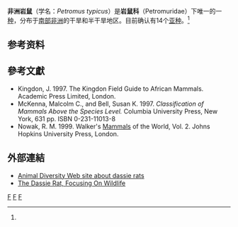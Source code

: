 {{Speciesbox
| taxon = Petromus typicus
| binomial_authority = A. Smith，1831
| name = 非洲岩鼠
| image = Petromus typicus.jpg
| status = LC
| status_system = iucn3.1
| status_ref = <ref name=iucn>{{IUCN2008|assessors=Griffin, M. & Coetzee, N.|year=2008|id=16776|title=Petromus typicus|downloaded=5 January 2009}}</ref>
| parent_authority = [[蒂乔·弗雷德里克·胡戈·图尔贝里|Tullberg]]，1899
| genus_authority = [[安德鲁·史密斯_(动物学家)|A. Smith]]，1831
}}
'''非洲岩鼠'''（学名：''Petromus typicus''）是'''岩鼠科'''（Petromuridae）下唯一的一[[物种|种]]，分布于[[南部非洲|南部非洲]]的干旱和半干旱地区。目前确认有14个[[亚种|亚种]]。<ref name=iucn/>

==参考资料==
{{reflist}}

== 參考文獻 ==
* Kingdon, J. 1997. The Kingdon Field Guide to African Mammals. Academic Press Limited, London.
* McKenna, Malcolm C., and Bell, Susan K. 1997. ''Classification of Mammals Above the Species Level.'' Columbia University Press, New York, 631 pp. ISBN 0-231-11013-8
* Nowak, R. M. 1999. Walker's [[Mammal|Mammal]]s of the World, Vol. 2. Johns Hopkins University Press, London.

== 外部連結 ==
*[http://animaldiversity.ummz.umich.edu/site/accounts/information/Petromuridae.html Animal Diversity Web site about dassie rats] {{Wayback|url=http://animaldiversity.ummz.umich.edu/site/accounts/information/Petromuridae.html |date=20110205111655 }}
*[http://focusingonwildlife.com/news/the-dassie-rat-an-unique-rodent/ The Dassie Rat, Focusing On Wildlife]
{{Taxonbar}}
[[Category:豪猪型亚目|F]]
[[Category:无危物种|F]]
[[Category:_1831年描述的动物|F]]